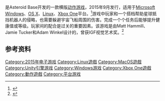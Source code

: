 {{NoteTA
| G1=Games
}}

{{Vgname|危险时空的恋人|en=Lovers in a Dangerous Spacetime}}是Asteroid Base开发的一款横版[[动作游戏|动作游戏]]，2015年9月发行，适用于[[Microsoft_Windows|Microsoft Windows]]、[[OS_X|OS X]]、[[Linux|Linux]]、[[Xbox_One|Xbox One]]平台。<ref>{{Cite web |url=http://ku.gamersky.com/2015/Lovers-in-a-Dangerous-Spacetime/ |title=危险时空的恋人 |access-date=2015-09-11 |archive-date=2017-02-17 |archive-url=https://web.archive.org/web/20170217224301/http://ku.gamersky.com/2015/Lovers-in-a-Dangerous-Spacetime/ |dead-url=no }}</ref>游戏中玩家和一个搭档帮助星球抵挡机器人的侵略，也需要躲避宇宙飞船周围的伤害。完成一个个任务后能够提升健康值或等级。玩家间的配合是过关的重要因素。该游戏是由Matt Hammill、Jamie Tucker和Adam Winkel设计的，曾获IGF视觉艺术奖。<ref>{{Cite web |url=http://www.ali213.net/news/html/2013-3/70601.html |title=Lovers in a Dangerous Spacetime |access-date=2015-09-11 |archive-date=2017-02-18 |archive-url=https://web.archive.org/web/20170218063511/http://www.ali213.net/news/html/2013-3/70601.html |dead-url=no }}</ref>

== 参考资料 ==
{{reflist|30em}}

{{DEFAULTSORT:Lovers in a Dangerous Spacetime}}
[[Category:2015年电子游戏|Category:2015年电子游戏]]
[[Category:Linux遊戲|Category:Linux遊戲]]
[[Category:MacOS遊戲|Category:MacOS遊戲]]
[[Category:Unity引擎游戏|Category:Unity引擎游戏]]
[[Category:Windows游戏|Category:Windows游戏]]
[[Category:Xbox_One遊戲|Category:Xbox One遊戲]]
[[Category:動作遊戲|Category:動作遊戲]]
[[Category:平台游戏|Category:平台游戏]]


{{platform-videogame-stub}}